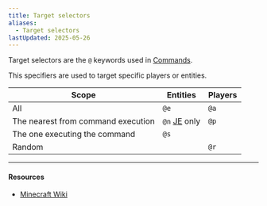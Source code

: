 ```yaml
---
title: Target selectors
aliases:
  - Target selectors
lastUpdated: 2025-05-26
---
```


Target selectors are the `@` keywords used in [Commands](/commands).

This specifiers are used to target specific players or entities.

| Scope                              | Entities                     | Players |
| ---------------------------------- | ---------------------------- | ------- |
| All                                | `@e`                         | `@a`    |
| The nearest from command execution | `@n` [JE](/javaedition) only | `@p`    |
| The one executing the command      | `@s`                         |         |
| Random                             |                              | `@r`    |

---

#### Resources

- [Minecraft Wiki](https://minecraft.wiki/w/Target_selectors)